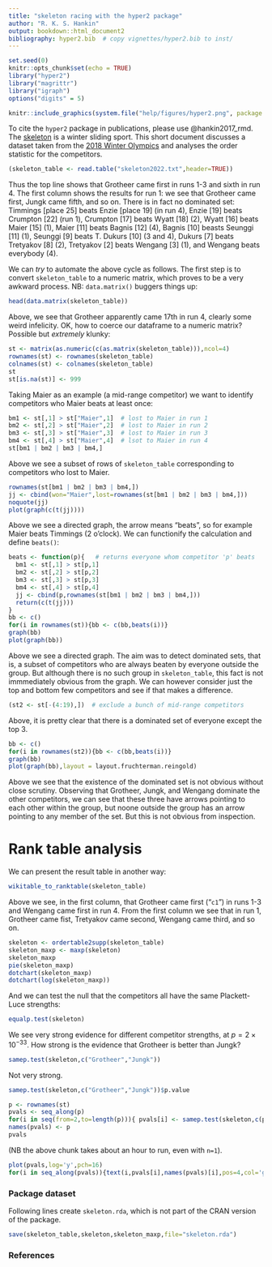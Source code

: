 ```yaml
---
title: "skeleton racing with the hyper2 package"
author: "R. K. S. Hankin"
output: bookdown::html_document2
bibliography: hyper2.bib  # copy vignettes/hyper2.bib to inst/
---
```


```r
set.seed(0)
knitr::opts_chunk$set(echo = TRUE)
library("hyper2")
library("magrittr")
library("igraph")
options("digits" = 5)
```

```r
knitr::include_graphics(system.file("help/figures/hyper2.png", package = "hyper2"))
```

To cite the `hyper2` package in publications, please use @hankin2017_rmd.
The [skeleton](https://en.wikipedia.org/wiki/Skeleton_(sport)) is a
winter sliding sport.  This short document discusses a dataset taken
from the [2018 Winter
Olympics](https://en.wikipedia.org/wiki/Skeleton_at_the_2018_Winter_Olympics_%E2%80%93_Men%27s)
and analyses the order statistic for the competitors.

```r
(skeleton_table <- read.table("skeleton2022.txt",header=TRUE))
```

Thus the top line shows that Grotheer came first in runs 1-3 and sixth
in run 4.  The first column shows the results for run 1: we see that
Grotheer came first, Jungk came fifth, and so on.  There is in fact no
dominated set: Timmings [place 25] beats Enzie [place 19] (in run 4),
Enzie [19] beats Crumpton [22] (run 1), Crumpton [17] beats Wyatt [18]
(2), Wyatt [16] beats Maier [15] (1), Maier [11] beats Bagnis [12]
(4), Bagnis [10] beasts Seunggi [11] (1), Seunggi [9] beats T. Dukurs
[10] (3 and 4), Dukurs [7] beats Tretyakov [8] (2), Tretyakov [2]
beats Wengang [3] (1), and Wengang beats everybody (4).

We can *try* to automate the above cycle as follows.  The first step
is to convert `skeleton_table` to a numeric matrix, which proves to be
a very awkward process.  NB: `data.matrix()` buggers things up:

```r
head(data.matrix(skeleton_table))
```

Above, we see that Grotheer apparently came 17th in run 4, clearly
some weird infelicity.  OK, how to coerce our dataframe to a numeric
matrix?  Possible but _extremely_  klunky:

```r
st <- matrix(as.numeric(c(as.matrix(skeleton_table))),ncol=4)
rownames(st) <- rownames(skeleton_table)
colnames(st) <- colnames(skeleton_table)
st
st[is.na(st)] <- 999
```

Taking Maier as an example (a mid-range competitor) we want to
identify competitors who Maier beats at least once:

```r
bm1 <- st[,1] > st["Maier",1]  # lost to Maier in run 1
bm2 <- st[,2] > st["Maier",2]  # lost to Maier in run 2
bm3 <- st[,3] > st["Maier",3]  # lost to Maier in run 3
bm4 <- st[,4] > st["Maier",4]  # lsot to Maier in run 4
st[bm1 | bm2 | bm3 | bm4,]
```

Above we see a subset of rows of  `skeleton_table` corresponding to
competitors who lost to Maier.

```r
rownames(st[bm1 | bm2 | bm3 | bm4,])
jj <- cbind(won="Maier",lost=rownames(st[bm1 | bm2 | bm3 | bm4,]))
noquote(jj)
plot(graph(c(t(jj))))
```

Above we see a directed graph, the arrow means "beats", so for example
Maier beats Timmings (2 o'clock).  We can functionify the calculation
and define `beats()`:

```r
beats <- function(p){   # returns everyone whom competitor 'p' beats
  bm1 <- st[,1] > st[p,1]  
  bm2 <- st[,2] > st[p,2]  
  bm3 <- st[,3] > st[p,3] 
  bm4 <- st[,4] > st[p,4] 
  jj <- cbind(p,rownames(st[bm1 | bm2 | bm3 | bm4,]))
  return(c(t(jj)))
}
bb <- c()
for(i in rownames(st)){bb <- c(bb,beats(i))}
graph(bb)
plot(graph(bb))
```

Above we see a directed graph.  The aim was to detect dominated sets,
that is, a subset of competitors who are always beaten by everyone
outside the group.  But although there is no such group in
`skeleton_table`, this fact is not immmediately obvious from the
graph.  We can however consider just the top and bottom few
competitors and see if that makes a difference.


```r
(st2 <- st[-(4:19),])  # exclude a bunch of mid-range competitors
```

Above, it is pretty clear that there is a dominated set of everyone
except the top 3.

```r
bb <- c()
for(i in rownames(st2)){bb <- c(bb,beats(i))}
graph(bb)
plot(graph(bb),layout = layout.fruchterman.reingold)
```


Above we see that the existence of the dominated set is not obvious
without close scrutiny.  Observing that Grotheer, Jungk, and Wengang
dominate the other competitors, we can see that these three have
arrows pointing to each other within the group, but noone outside the
group has an arrow pointing to any member of the set.  But this is not
obvious from inspection.

# Rank table analysis {-}

We can present the result table in another way:

```r
wikitable_to_ranktable(skeleton_table)
```

Above we see, in the first column, that Grotheer came first ("`c1`")
in runs 1-3 and Wengang came first in run 4.  From the first column we
see that in run 1, Grotheer came fist, Tretyakov came second, Wengang
came third, and so on.


```r
skeleton <- ordertable2supp(skeleton_table)
skeleton_maxp <- maxp(skeleton)
skeleton_maxp
pie(skeleton_maxp)
dotchart(skeleton_maxp)
dotchart(log(skeleton_maxp))
```

And we can test the null that the competitors all have the same
Plackett-Luce strengths:

```r
equalp.test(skeleton)
```

We see very strong evidence for different competitor strengths, at
$p=2\times 10^{-33}$.  How strong is the evidence that Grotheer is
better than Jungk?

```r
samep.test(skeleton,c("Grotheer","Jungk"))
```

Not very strong.


```r
samep.test(skeleton,c("Grotheer","Jungk"))$p.value
```

```r
p <- rownames(st)
pvals <- seq_along(p)
for(i in seq(from=2,to=length(p))){ pvals[i] <- samep.test(skeleton,c(p[1],p[i]))$p.value }
names(pvals) <- p
pvals
```

(NB the above chunk takes about an hour to run, even with `n=1`).


```r
plot(pvals,log='y',pch=16)
for(i in seq_along(pvals)){text(i,pvals[i],names(pvals)[i],pos=4,col='gray')}
```


### Package dataset {-}

Following lines create `skeleton.rda`, which is not part of the CRAN version of the package.

```r
save(skeleton_table,skeleton,skeleton_maxp,file="skeleton.rda")
```

### References {-}